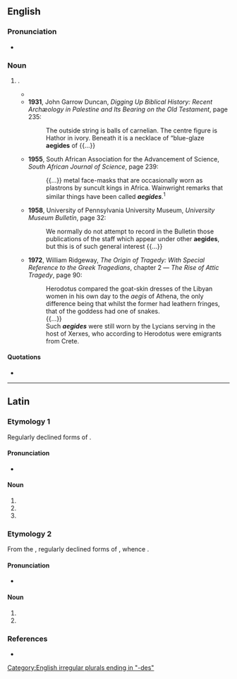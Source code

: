 {{also|ægides}}

==English==

===Pronunciation===
* {{a|RP|UK}} {{IPA|en|/ˈiːd͡ʒɪdiːz/}}

===Noun===
{{head|en|noun form}}

# {{plural of|en|aegis}}.
#* {{quote-book|en|author=F. M. Hubbard|quotee={{w|Herodotus}}|title=Article III. An Inquiry into the Commerce of Ancient Egypt.|editor=[[w:Bela Bates Edwards|Bela Bates Edwards]]|journal=The American Biblical Repository|location=New York, N.Y.: Gould & Newman, publishers and printers; Boston, Mass.: Perkins & Marvin and {{w|Crocker & Brewster}}; Cincinnati, Oh.: Truman & Smith|year=1837|volume=X|issue=27|page=49|pageurl=https://books.google.com/books?id=L5I3AAAAMAAJ&pg=RA1-PA49|oclc=472043802|passage=The robe and '''''aegides''''' of the statues of Minerva the Greeks have made in imitation of the Lybians, for except that the robe among the Lybians is of leather and the fringes of the '''''aegis''''' are not serpents but strips of leather, the adorning is entirely the same. And the very name is an acknowledgement that the vesture of the palladium is derived from Lybia, for the Lybian women put around the robe their goat skins tasselled and stained with madder ({{lang|grc|ἐρευθεδάνω}}) and from these goat skins, ({{lang|grc|ἐχ δὲ τῶν αἰγἑων τουτἑων}}) the Greeks have taken the word '''aegis'''.}}
#* '''1931''', John Garrow Duncan, ''Digging Up Biblical History: Recent Archæology in Palestine and Its Bearing on the Old Testament'', page 235:
#*: The outside string is balls of carnelian. The centre figure is Hathor in ivory. Beneath it is a necklace of “blue-glaze '''aegides''' of {{...}}
#* '''1955''', South African Association for the Advancement of Science, ''South African Journal of Science'', page 239:
#*: {{...}} metal face-masks that are occasionally worn as plastrons by suncult kings in Africa. Wainwright remarks that similar things have been called '''''aegides'''''.<sup>1</sup>
#* '''1958''', University of Pennsylvania University Museum, ''University Museum Bulletin'', page 32:
#*: We normally do not attempt to record in the Bulletin those publications of the staff which appear under other '''aegides''', but this is of such general interest {{...}}
#* '''1972''', William Ridgeway, ''The Origin of Tragedy: With Special Reference to the Greek Tragedians'', chapter 2 — ''The Rise of Attic Tragedy'', page 90:
#*: Herodotus compared the goat-skin dresses {{qualifier|aegides}} of the Libyan women in his own day to the ''aegis'' of Athena, the only difference being that whilst the former had leathern fringes, that of the goddess had one of snakes.
#*: {{...}}
#*: Such '''''aegides''''' were still worn by the Lycians serving in the host of Xerxes, who according to Herodotus were emigrants from Crete.

====Quotations====
* {{seeCites|en}}

[[Category:English irregular plurals ending in "-des"]]

----

==Latin==

===Etymology 1===
Regularly declined forms of {{m|la|aegis}}.

====Pronunciation====
* {{la-IPA|aegidēs}}

====Noun====
{{la-noun-form|aegidēs|g=f}}

# {{inflection of|la|aegis||nom|p}}
# {{inflection of|la|aegis||acc|p}}
# {{inflection of|la|aegis||voc|p}}

===Etymology 2===
From the {{der|la|grc|αἰγῐ́δες}}, regularly declined forms of {{m|grc|αἰγῐ́ς}}, whence {{m|la|aegis}}.

====Pronunciation====
* {{la-IPA|aegides}}

====Noun====
{{la-noun-form|aegides|g=f}}

# {{inflection of|la|aegis||nom|p}}
# {{inflection of|la|aegis||voc|p}}

===References===
* {{R:Peck}}